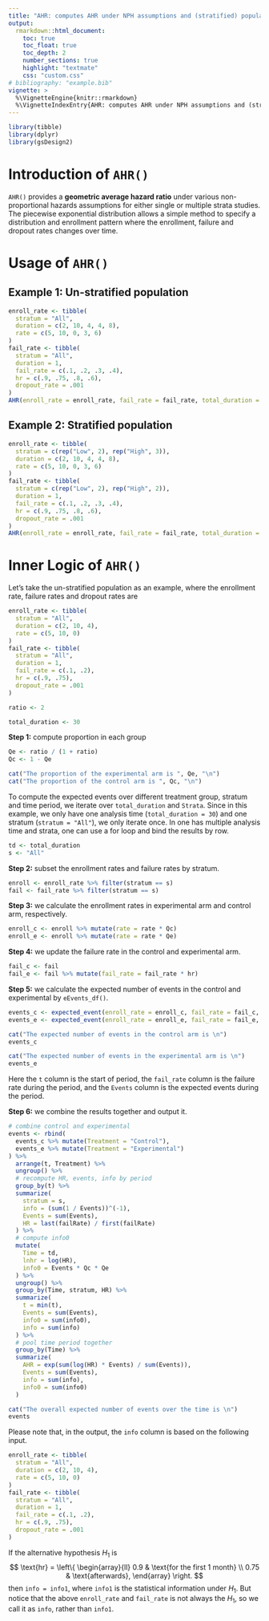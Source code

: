 ```yaml
---
title: "AHR: computes AHR under NPH assumptions and (stratified) populations"
output:
  rmarkdown::html_document:
    toc: true
    toc_float: true
    toc_depth: 2
    number_sections: true
    highlight: "textmate"
    css: "custom.css"
# bibliography: "example.bib"
vignette: >
  %\VignetteEngine{knitr::rmarkdown}
  %\VignetteIndexEntry{AHR: computes AHR under NPH assumptions and (stratified) populations}
---
```


```r
library(tibble)
library(dplyr)
library(gsDesign2)
```

# Introduction of `AHR()`

`AHR()` provides a **geometric average hazard ratio** under various non-proportional hazards assumptions for either single or multiple strata studies. 
The piecewise exponential distribution allows a simple method to specify a distribution and enrollment pattern where the enrollment, failure and dropout rates changes over time.

# Usage of `AHR()`

## Example 1: Un-stratified population
```r
enroll_rate <- tibble(
  stratum = "All",
  duration = c(2, 10, 4, 4, 8),
  rate = c(5, 10, 0, 3, 6)
)
fail_rate <- tibble(
  stratum = "All",
  duration = 1,
  fail_rate = c(.1, .2, .3, .4),
  hr = c(.9, .75, .8, .6),
  dropout_rate = .001
)
AHR(enroll_rate = enroll_rate, fail_rate = fail_rate, total_duration = c(15, 30)) %>% gt::gt()
```


## Example 2: Stratified population
```r
enroll_rate <- tibble(
  stratum = c(rep("Low", 2), rep("High", 3)),
  duration = c(2, 10, 4, 4, 8),
  rate = c(5, 10, 0, 3, 6)
)
fail_rate <- tibble(
  stratum = c(rep("Low", 2), rep("High", 2)),
  duration = 1,
  fail_rate = c(.1, .2, .3, .4),
  hr = c(.9, .75, .8, .6),
  dropout_rate = .001
)
AHR(enroll_rate = enroll_rate, fail_rate = fail_rate, total_duration = c(15, 30)) %>% gt::gt()
```

# Inner Logic of `AHR()`

Let's take the un-stratified population as an example, where the enrollment rate, failure rates and dropout rates are
```r
enroll_rate <- tibble(
  stratum = "All",
  duration = c(2, 10, 4),
  rate = c(5, 10, 0)
)
fail_rate <- tibble(
  stratum = "All",
  duration = 1,
  fail_rate = c(.1, .2),
  hr = c(.9, .75),
  dropout_rate = .001
)

ratio <- 2

total_duration <- 30
```

**Step 1:** compute proportion in each group
```r
Qe <- ratio / (1 + ratio)
Qc <- 1 - Qe
```

```r
cat("The proportion of the experimental arm is ", Qe, "\n")
cat("The proportion of the control arm is ", Qc, "\n")
```
To compute the expected events over different treatment group, stratum and time period, we iterate over `total_duration` and `Strata`.
Since in this example, we only have one analysis time (`total_duration = 30`) and one stratum (`stratum = "All"`), we only iterate once. 
In one has multiple analysis time and strata, one can use a for loop and bind the results by row. 

```r
td <- total_duration
s <- "All"
```



**Step 2:** subset the enrollment rates and failure rates by stratum.
```r
enroll <- enroll_rate %>% filter(stratum == s)
fail <- fail_rate %>% filter(stratum == s)
```

**Step 3:** we calculate the enrollment rates in experimental arm and control arm, respectively.
```r
enroll_c <- enroll %>% mutate(rate = rate * Qc)
enroll_e <- enroll %>% mutate(rate = rate * Qe)
```

**Step 4:** we update the failure rate in the control and experimental arm.
```r
fail_c <- fail
fail_e <- fail %>% mutate(fail_rate = fail_rate * hr)
```

**Step 5:** we calculate the expected number of events in the control and experimental by `eEvents_df()`.
```r
events_c <- expected_event(enroll_rate = enroll_c, fail_rate = fail_c, total_duration = td, simple = FALSE)
events_e <- expected_event(enroll_rate = enroll_e, fail_rate = fail_e, total_duration = td, simple = FALSE)
```

```r
cat("The expected number of events in the control arm is \n")
events_c

cat("The expected number of events in the experimental arm is \n")
events_e
```


Here the `t` column is the start of period, the `fail_rate` column is the failure rate during the period, and the `Events` column is the  expected events during the period.

**Step 6:** we combine the results together and output it.
```r
# combine control and experimental
events <- rbind(
  events_c %>% mutate(Treatment = "Control"),
  events_e %>% mutate(Treatment = "Experimental")
) %>%
  arrange(t, Treatment) %>%
  ungroup() %>%
  # recompute HR, events, info by period
  group_by(t) %>%
  summarize(
    stratum = s,
    info = (sum(1 / Events))^(-1),
    Events = sum(Events),
    HR = last(failRate) / first(failRate)
  ) %>%
  # compute info0
  mutate(
    Time = td,
    lnhr = log(HR),
    info0 = Events * Qc * Qe
  ) %>%
  ungroup() %>%
  group_by(Time, stratum, HR) %>%
  summarize(
    t = min(t),
    Events = sum(Events),
    info0 = sum(info0),
    info = sum(info)
  ) %>%
  # pool time period together
  group_by(Time) %>%
  summarize(
    AHR = exp(sum(log(HR) * Events) / sum(Events)),
    Events = sum(Events),
    info = sum(info),
    info0 = sum(info0)
  )
```

```r
cat("The overall expected number of events over the time is \n")
events
```

Please note that, in the output, the `info` column is based on the following input.
```r
enroll_rate <- tibble(
  stratum = "All",
  duration = c(2, 10, 4),
  rate = c(5, 10, 0)
)
fail_rate <- tibble(
  stratum = "All",
  duration = 1,
  fail_rate = c(.1, .2),
  hr = c(.9, .75),
  dropout_rate = .001
)
```
If the alternative hypothesis $H_1$ is 
$$
  \text{hr}
  =
  \left\{
  \begin{array}{ll}
    0.9  & \text{for the first 1 month} \\
    0.75 & \text{afterwards},
  \end{array}
  \right.
$$
then `info = info1`, where `info1` is the statistical information under $H_1$. 
But notice that the above `enroll_rate` and `fail_rate` is not always the $H_1$, so we call it as `info`, rather than `info1`. 
